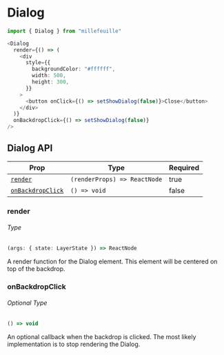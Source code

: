 
# Dialog

<DialogExample />

<!-- prettier-ignore -->
```typescript
import { Dialog } from "millefeuille"

<Dialog
  render={() => (
    <div
      style={{
        backgroundColor: "#ffffff",
        width: 500,
        height: 300,
      }}
    >
      <button onClick={() => setShowDialog(false)}>Close</button>
    </div>
  )}
  onBackdropClick={() => setShowDialog(false)}
/>
```

## Dialog API

| Prop                                  | Type                         | Required |
| ------------------------------------- | ---------------------------- | -------- |
| [`render`](#render)                   | `(renderProps) => ReactNode` | true     |
| [`onBackdropClick`](#onbackdropclick) | `() => void`                 | false    |

### render

###### Type

<!-- prettier-ignore -->
```typescript
(args: { state: LayerState }) => ReactNode
```

A render function for the Dialog element. This element will be centered on top
of the backdrop.

### onBackdropClick

###### Optional Type

<!-- prettier-ignore -->
```typescript
() => void
```

An optional callback when the backdrop is clicked. The most likely
implementation is to stop rendering the Dialog.

